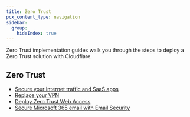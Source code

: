 ```yaml
---
title: Zero Trust
pcx_content_type: navigation
sidebar:
  group:
    hideIndex: true
---
```



Zero Trust implementation guides walk you through the steps to deploy a Zero Trust solution with Cloudflare.

## Zero Trust

- [Secure your Internet traffic and SaaS apps](/learning-paths/secure-internet-traffic/)
- [Replace your VPN](/learning-paths/replace-vpn/)
- [Deploy Zero Trust Web Access](/learning-paths/zero-trust-web-access/)
- [Secure Microsoft 365 email with Email Security](/learning-paths/secure-o365-email/)
